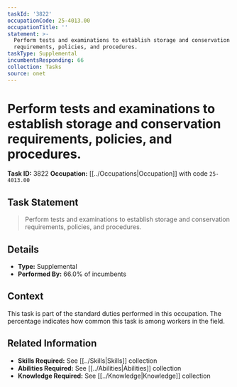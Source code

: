 ```yaml
---
taskId: '3822'
occupationCode: 25-4013.00
occupationTitle: ''
statement: >-
  Perform tests and examinations to establish storage and conservation
  requirements, policies, and procedures.
taskType: Supplemental
incumbentsResponding: 66
collection: Tasks
source: onet
---
```

# Perform tests and examinations to establish storage and conservation requirements, policies, and procedures.

**Task ID:** 3822
**Occupation:** [[../Occupations|Occupation]] with code `25-4013.00`

## Task Statement

> Perform tests and examinations to establish storage and conservation requirements, policies, and procedures.

## Details

- **Type:** Supplemental
- **Performed By:** 66.0% of incumbents

## Context

This task is part of the standard duties performed in this occupation. The percentage indicates how common this task is among workers in the field.

## Related Information

- **Skills Required:** See [[../Skills|Skills]] collection
- **Abilities Required:** See [[../Abilities|Abilities]] collection
- **Knowledge Required:** See [[../Knowledge|Knowledge]] collection
